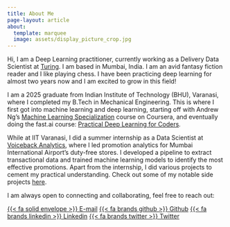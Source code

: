 ```yaml
---
title: About Me
page-layout: article
about:
  template: marquee
  image: assets/display_picture_crop.jpg
---
```

Hi, I am a Deep Learning practitioner, currently working as a Delivery Data Scientist at [Turing](https://www.turing.com/). I am based in Mumbai, India. I am an avid fantasy fiction reader and I like playing chess. I have been practicing deep learning for almost two years now and I am excited to grow in this field!

I am a 2025 graduate from Indian Institute of Technology (BHU), Varanasi, where I completed my B.Tech in Mechanical Engineering. This is where I first got into machine learning and deep learning, starting off with Andrew Ng's [Machine Learning Specialization](https://www.coursera.org/specializations/machine-learning-introduction) course on Coursera, and eventually doing the fast.ai course: [Practical Deep Learning for Coders](https://course.fast.ai).

While at IIT Varanasi, I did a summer internship as a Data Scientist at [Voiceback Analytics](https://voicebackanalytics.com/), where I led promotion analytics for Mumbai International Airport’s duty-free stores. I developed a pipeline to extract transactional data and trained machine learning models to identify the most effective promotions. Apart from the internship, I did various projects to cement my practical understanding. Check out some of my notable side projects [here](index.qmd).

I am always open to connecting and collaborating, feel free to reach out:

[{{< fa solid envelope >}} E-mail](mailto::utkarsh.avb.singh@gmail.com){.btn target=_blank} [{{< fa brands github >}} Github](https://github.com/utkarshavb){.btn target=_blank} [{{< fa brands linkedin >}} Linkedin](https://linkedin.com/in/utkarshavb){.btn target=_blank}  [{{< fa brands twitter >}} Twitter](https://x.com/utkarshavb){.btn target=_blank}